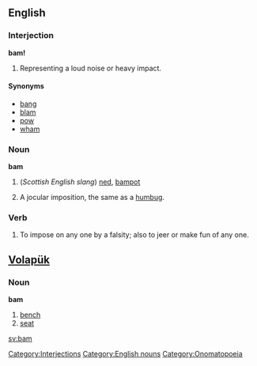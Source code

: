 ==English==
===Interjection===
'''bam!'''

#Representing a loud noise or heavy impact.

====Synonyms====
*[[bang]]
*[[blam]]
*[[pow]]
*[[wham]]

===Noun===
'''bam'''
# (''Scottish English slang'') [[ned]], [[bampot]]
# {{vulgar}} A jocular imposition, the same as a [[humbug]].

===Verb===
# {{vulgar}} To impose on any one by a falsity; also to jeer or make fun of any one.

==[[Volapük]]==
===Noun===
'''bam'''

# [[bench]]
# [[seat]]

[[Category:Interjections]]
[[Category:English nouns]]
[[Category:Onomatopoeia]]

[[sv:bam]]